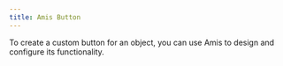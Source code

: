 ```yaml
---
title: Amis Button
---
```


To create a custom button for an object, you can use Amis to design and configure its functionality.